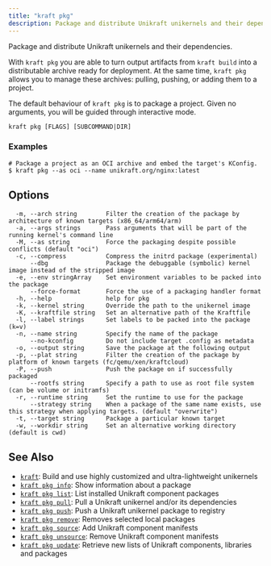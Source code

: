 ```yaml
---
title: "kraft pkg"
description: Package and distribute Unikraft unikernels and their dependencies
---
```


Package and distribute Unikraft unikernels and their dependencies.

With `kraft pkg` you are able to turn output artifacts from `kraft build`
into a distributable archive ready for deployment.  At the same time,
`kraft pkg` allows you to manage these archives: pulling, pushing, or
adding them to a project.

The default behaviour of `kraft pkg` is to package a project.  Given no
arguments, you will be guided through interactive mode.


```
kraft pkg [FLAGS] [SUBCOMMAND|DIR]
```

### Examples

```
# Package a project as an OCI archive and embed the target's KConfig.
$ kraft pkg --as oci --name unikraft.org/nginx:latest

```

## Options

```
  -m, --arch string        Filter the creation of the package by architecture of known targets (x86_64/arm64/arm)
  -a, --args strings       Pass arguments that will be part of the running kernel's command line
  -M, --as string          Force the packaging despite possible conflicts (default "oci")
  -c, --compress           Compress the initrd package (experimental)
      --dbg                Package the debuggable (symbolic) kernel image instead of the stripped image
  -e, --env stringArray    Set environment variables to be packed into the package
      --force-format       Force the use of a packaging handler format
  -h, --help               help for pkg
  -k, --kernel string      Override the path to the unikernel image
  -K, --kraftfile string   Set an alternative path of the Kraftfile
  -l, --label strings      Set labels to be packed into the package (k=v)
  -n, --name string        Specify the name of the package
      --no-kconfig         Do not include target .config as metadata
  -o, --output string      Save the package at the following output
  -p, --plat string        Filter the creation of the package by platform of known targets (fc/qemu/xen/kraftcloud)
  -P, --push               Push the package on if successfully packaged
      --rootfs string      Specify a path to use as root file system (can be volume or initramfs)
  -r, --runtime string     Set the runtime to use for the package
      --strategy string    When a package of the same name exists, use this strategy when applying targets. (default "overwrite")
  -t, --target string      Package a particular known target
  -w, --workdir string     Set an alternative working directory (default is cwd)
```

## See Also

* [`kraft`](/docs/cli/reference/kraft): Build and use highly customized and ultra-lightweight unikernels
* [`kraft pkg info`](/docs/cli/reference/kraft/pkg/info): Show information about a package
* [`kraft pkg list`](/docs/cli/reference/kraft/pkg/list): List installed Unikraft component packages
* [`kraft pkg pull`](/docs/cli/reference/kraft/pkg/pull): Pull a Unikraft unikernel and/or its dependencies
* [`kraft pkg push`](/docs/cli/reference/kraft/pkg/push): Push a Unikraft unikernel package to registry
* [`kraft pkg remove`](/docs/cli/reference/kraft/pkg/remove): Removes selected local packages
* [`kraft pkg source`](/docs/cli/reference/kraft/pkg/source): Add Unikraft component manifests
* [`kraft pkg unsource`](/docs/cli/reference/kraft/pkg/unsource): Remove Unikraft component manifests
* [`kraft pkg update`](/docs/cli/reference/kraft/pkg/update): Retrieve new lists of Unikraft components, libraries and packages

